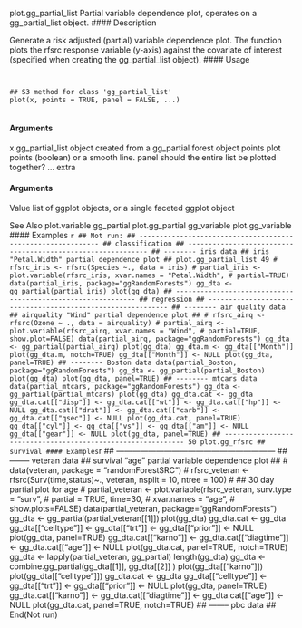 
plot.gg_partial_list Partial variable dependence plot, operates on a gg_partial_list object.
#### Description 

Generate a risk adjusted (partial) variable dependence plot. The function plots the rfsrc response
variable (y-axis) against the covariate of interest (specified when creating the gg_partial_list
object).
#### Usage 
<pre><code>

## S3 method for class 'gg_partial_list'
plot(x, points = TRUE, panel = FALSE, ...)

</code></pre>
#### Arguments

x gg_partial_list object created from a gg_partial forest object
points plot points (boolean) or a smooth line.
panel should the entire list be plotted together?
... extra 
</code></pre>
#### Arguments

Value
list of ggplot objects, or a single faceted ggplot object

See Also
plot.variable gg_partial plot.gg_partial gg_variable plot.gg_variable
#### Examples 
```r

## Not run:
## ------------------------------------------------------------
## classification
## ------------------------------------------------------------
## -------- iris data
## iris "Petal.Width" partial dependence plot
##
plot.gg_partial_list 49
# rfsrc_iris <- rfsrc(Species ~., data = iris)
# partial_iris <- plot.variable(rfsrc_iris, xvar.names = "Petal.Width",
# partial=TRUE)
data(partial_iris, package="ggRandomForests")
gg_dta <- gg_partial(partial_iris)
plot(gg_dta)
## ------------------------------------------------------------
## regression
## ------------------------------------------------------------
## -------- air quality data
## airquality "Wind" partial dependence plot
##
# rfsrc_airq <- rfsrc(Ozone ~ ., data = airquality)
# partial_airq <- plot.variable(rfsrc_airq, xvar.names = "Wind",
# partial=TRUE, show.plot=FALSE)
data(partial_airq, package="ggRandomForests")
gg_dta <- gg_partial(partial_airq)
plot(gg_dta)
gg_dta.m <- gg_dta[["Month"]]
plot(gg_dta.m, notch=TRUE)
gg_dta[["Month"]] <- NULL
plot(gg_dta, panel=TRUE)
## -------- Boston data
data(partial_Boston, package="ggRandomForests")
gg_dta <- gg_partial(partial_Boston)
plot(gg_dta)
plot(gg_dta, panel=TRUE)
## -------- mtcars data
data(partial_mtcars, package="ggRandomForests")
gg_dta <- gg_partial(partial_mtcars)
plot(gg_dta)
gg_dta.cat <- gg_dta
gg_dta.cat[["disp"]] <- gg_dta.cat[["wt"]] <- gg_dta.cat[["hp"]] <- NULL
gg_dta.cat[["drat"]] <- gg_dta.cat[["carb"]] <- gg_dta.cat[["qsec"]] <- NULL
plot(gg_dta.cat, panel=TRUE)
gg_dta[["cyl"]] <- gg_dta[["vs"]] <- gg_dta[["am"]] <- NULL
gg_dta[["gear"]] <- NULL
plot(gg_dta, panel=TRUE)
## ------------------------------------------------------------
50 plot.gg_rfsrc
## survival #### Examples 
```r

## ------------------------------------------------------------
## -------- veteran data
## survival "age" partial variable dependence plot
##
# data(veteran, package = "randomForestSRC")
# rfsrc_veteran <- rfsrc(Surv(time,status)~., veteran, nsplit = 10, ntree = 100)
#
## 30 day partial plot for age
# partial_veteran <- plot.variable(rfsrc_veteran, surv.type = "surv",
# partial = TRUE, time=30,
# xvar.names = "age",
# show.plots=FALSE)
data(partial_veteran, package="ggRandomForests")
gg_dta <- gg_partial(partial_veteran[[1]])
plot(gg_dta)
gg_dta.cat <- gg_dta
gg_dta[["celltype"]] <- gg_dta[["trt"]] <- gg_dta[["prior"]] <- NULL
plot(gg_dta, panel=TRUE)
gg_dta.cat[["karno"]] <- gg_dta.cat[["diagtime"]] <- gg_dta.cat[["age"]] <- NULL
plot(gg_dta.cat, panel=TRUE, notch=TRUE)
gg_dta <- lapply(partial_veteran, gg_partial)
length(gg_dta)
gg_dta <- combine.gg_partial(gg_dta[[1]], gg_dta[[2]] )
plot(gg_dta[["karno"]])
plot(gg_dta[["celltype"]])
gg_dta.cat <- gg_dta
gg_dta[["celltype"]] <- gg_dta[["trt"]] <- gg_dta[["prior"]] <- NULL
plot(gg_dta, panel=TRUE)
gg_dta.cat[["karno"]] <- gg_dta.cat[["diagtime"]] <- gg_dta.cat[["age"]] <- NULL
plot(gg_dta.cat, panel=TRUE, notch=TRUE)
## -------- pbc data
## End(Not run)
